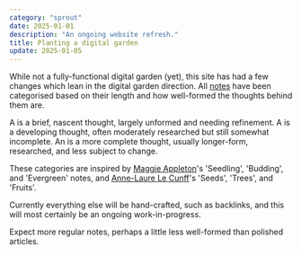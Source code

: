 ```yaml
---
category: "sprout"
date: 2025-01-01
description: "An ongoing website refresh."
title: Planting a digital garden
update: 2025-01-05
---
```


While not a fully-functional digital garden (yet), this site has had a few changes which lean in the digital garden direction. All [notes](/notes) have been categorised based on their length and how well-formed the thoughts behind them are.

A <Tag text="seed" /> is a brief, nascent thought, largely unformed and needing refinement. A <Tag text="sprout" /> is a developing thought, often moderately researched but still somewhat incomplete. An <Tag text="evergreen" /> is a more complete thought, usually longer-form, researched, and less subject to change.

These categories are inspired by [Maggie Appleton](https://maggieappleton.com/garden-history)'s 'Seedling', 'Budding', and 'Evergreen' notes, and [Anne-Laure Le Cunff](https://www.mentalnodes.com/a-gardening-guide-for-your-mind)'s 'Seeds', 'Trees', and 'Fruits'. 

Currently everything else will be hand-crafted, such as backlinks, and this will most certainly be an ongoing work-in-progress.

Expect more regular notes, perhaps a little less well-formed than polished articles.
